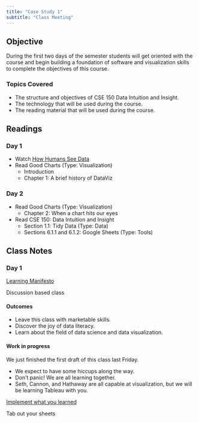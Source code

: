 ```yaml
---
title: "Case Study 1"
subtitle: "Class Meeting"
---
```


## Objective 

During the first two days of the semester students will get oriented with the course and begin building a foundation of software and visualization skills to complete the objectives of this course.

### Topics Covered

* The structure and objectives of CSE 150 Data Intuition and Insight.
* The technology that will be used during the course.
* The reading material that will be used during the course.

## Readings

### Day 1  

* Watch [How Humans See Data](https://www.youtube.com/watch?v=fSgEeI2Xpdc)
* Read Good Charts (Type: Visualization)
  + Introduction
  + Chapter 1: A brief history of DataViz 

### Day 2 

* Read Good Charts (Type: Visualization)
  + Chapter 2: When a chart hits our eyes
* Read CSE 150: Data Intuition and Insight
  + Section 1.1: Tidy Data (Type: Data)
  + Sections 6.1.1 and 6.1.2: Google Sheets (Type: Tools)
  
## Class Notes  

### Day 1

[Learning Manifesto](https://datathink.io/my-learning-manifesto-aka-teaching-philosophy/)

Discussion based class

#### Outcomes

* Leave this class with marketable skills.
* Discover the joy of data literacy.
* Learn about the field of data science and data visualization.

#### Work in progress

We just finished the first draft of this class last Friday.

* We expect to have some hiccups along the way.
* Don’t panic! We are all learning together.
* Seth, Cannon, and Hathaway are all capable at visualization, but we will be learning Tableau with you.


[Implement what you learned](https://www.youtube.com/embed/kO8x8eoU3L4?rel=0&start=0)

Tab out your sheets


